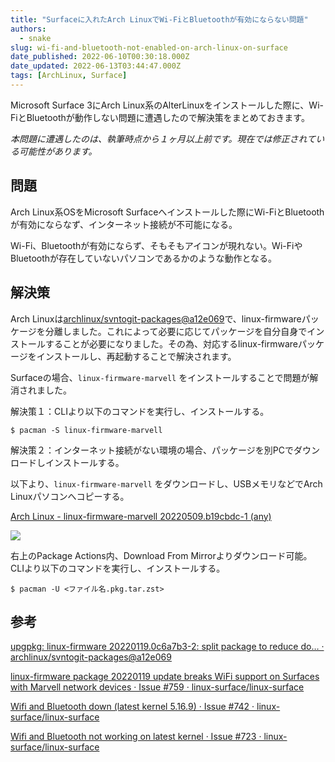 ```yaml
---
title: "Surfaceに入れたArch LinuxでWi-FiとBluetoothが有効にならない問題"
authors:
  - snake
slug: wi-fi-and-bluetooth-not-enabled-on-arch-linux-on-surface
date_published: 2022-06-10T00:30:18.000Z
date_updated: 2022-06-13T03:44:47.000Z
tags: [ArchLinux, Surface]
---
```


Microsoft Surface 3にArch Linux系のAlterLinuxをインストールした際に、Wi-FiとBluetoothが動作しない問題に遭遇したので解決策をまとめておきます。

*本問題に遭遇したのは、執筆時点から１ヶ月以上前です。現在では修正されている可能性があります。*

## 問題

Arch Linux系OSをMicrosoft Surfaceへインストールした際にWi-FiとBluetoothが有効にならなず、インターネット接続が不可能になる。

Wi-Fi、Bluetoothが有効にならず、そもそもアイコンが現れない。Wi-FiやBluetoothが存在していないパソコンであるかのような動作となる。

## 解決策

Arch Linuxは[archlinux/svntogit-packages@a12e069](https://github.com/archlinux/svntogit-packages/commit/a12e069)で、linux-firmwareパッケージを分離しました。これによって必要に応じてパッケージを自分自身でインストールすることが必要になりました。その為、対応するlinux-firmwareパッケージをインストールし、再起動することで解決されます。

Surfaceの場合、`linux-firmware-marvell` をインストールすることで問題が解消されました。

解決策１：CLIより以下のコマンドを実行し、インストールする。

    $ pacman -S linux-firmware-marvell

解決策２：インターネット接続がない環境の場合、パッケージを別PCでダウンロードしインストールする。

以下より、`linux-firmware-marvell` をダウンロードし、USBメモリなどでArch Linuxパソコンへコピーする。

[Arch Linux - linux-firmware-marvell 20220509.b19cbdc-1 (any)](https://archlinux.org/packages/core/any/linux-firmware-marvell/)

![](https://i.imgur.com/tWwb2M3.png)

右上のPackage Actions内、Download From Mirrorよりダウンロード可能。
CLIより以下のコマンドを実行し、インストールする。

    $ pacman -U <ファイル名.pkg.tar.zst>

## 参考

[upgpkg: linux-firmware 20220119.0c6a7b3-2: split package to reduce do… · archlinux/svntogit-packages@a12e069](https://github.com/archlinux/svntogit-packages/commit/a12e069)

[linux-firmware package 20220119 update breaks WiFi support on Surfaces with Marvell network devices · Issue #759 · linux-surface/linux-surface](https://github.com/linux-surface/linux-surface/issues/759)

[Wifi and Bluetooth down (latest kernel 5.16.9) · Issue #742 · linux-surface/linux-surface](https://github.com/linux-surface/linux-surface/issues/742)

[Wifi and Bluetooth not working on latest kernel · Issue #723 · linux-surface/linux-surface](https://github.com/linux-surface/linux-surface/issues/723)

